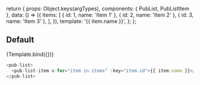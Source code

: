 
<Meta title="pub-list" component={PubList} />

  return {
    props: Object.keys(argTypes),
    components: { PubList, PubListItem },
    data: () => ({
      items: [
        { id: 1, name: 'Item 1' },
        { id: 2, name: 'Item 2' },
        { id: 3, name: 'Item 3' },
      ],
    }),
    template:
      '<pub-list><pub-list-item v-for="item in items" :key="item.id">{{ item.name }}</pub-list-item></pub-list>',
  };
};

## Default

<Canvas>
  <Story name="Default">{Template.bind({})}</Story>
</Canvas>

```javascript
<pub-list>
  <pub-list-item v-for="item in items" :key="item.id">{{ item.name }}</pub-list-item>
</pub-list>
```

<ArgsTable story="Default" />
